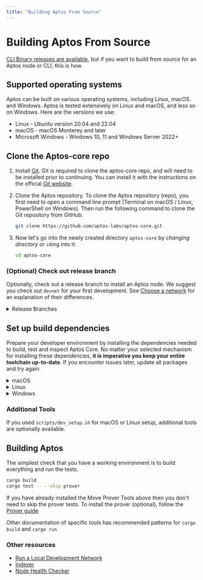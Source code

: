 ```yaml
---
title: "Building Aptos From Source"
---
```



# Building Aptos From Source

[CLI Binary releases are available](../../build/cli/install-cli.mdx), but if you
want to build from source for an Aptos node or CLI, this is how.

## Supported operating systems

Aptos can be built on various operating systems, including Linux, macOS. and
Windows. Aptos is tested extensively on Linux and macOS, and less so on Windows.
Here are the versions we use:

- Linux - Ubuntu version 20.04 and 22.04
- macOS - macOS Monterey and later
- Microsoft Windows - Windows 10, 11 and Windows Server 2022+

## Clone the Aptos-core repo

1. Install [Git](https://git-scm.com/book/en/v2/Getting-Started-Installing-Git).
Git is required to clone the aptos-core repo, and will need to be installed
prior to continuing. You can install it with the instructions on the official
[Git website](https://git-scm.com/book/en/v2/Getting-Started-Installing-Git).

2. Clone the Aptos repository. To clone the Aptos repository (repo), you first
need to open a command line prompt (Terminal on macOS / Linux, PowerShell on
Windows). Then run the following command to clone the Git repository from GitHub.

   ```bash filename="Terminal"
   git clone https://github.com/aptos-labs/aptos-core.git
   ```

3. Now let's go into the newly created directory `aptos-core` by _changing directory_ or `cd`ing into it:
   ```bash filename="Terminal"
   cd aptos-core
   ```

### (Optional) Check out release branch

Optionally, check out a release branch to install an Aptos node.
We suggest you check out `devnet` for your first development.
See [Choose a network](../../build/advanced-guides/system-integrators-guide.mdx) for an
explanation of their differences.

<details>
<summary>Release Branches</summary>
<Tabs groupName="release-branches" height="175px">
  <TabItem value="devnet" defaultChecked={true}>
    ```bash filename="Terminal"
    git checkout --track origin/devnet
    ```
  </TabItem>
  <TabItem value="testnet">
    ```bash filename="Terminal"
    git checkout --track origin/testnet
    ```
  </TabItem>
  <TabItem value="mainnet">
    ```bash filename="Terminal"
    git checkout --track origin/mainnet
    ```
  </TabItem>
</Tabs>
</details>

## Set up build dependencies

Prepare your developer environment by installing the dependencies needed to build, test and inspect Aptos Core.
No matter your selected mechanism for installing these dependencies, **it is imperative you keep your entire toolchain up-to-date**.
If you encounter issues later, update all packages and try again.

<details>
<summary>macOS</summary>

**> Using the automated script**

1. Ensure you have `brew` package manager installed: https://brew.sh/
2. Run the dev setup script to prepare your environment:
  ```bash filename="Terminal"
  ./scripts/dev_setup.sh
  ```
3. Update your current shell environment:
  ```bash filename="Terminal"
  source ~/.cargo/env
  ```

<Callout type="info">
You can see the available options for the script by running
  ```bash filename="Terminal"
  ./scripts/dev_setup.sh --help
  ```
</Callout>

**> Manual installation of dependencies**

If the script above doesn't work for you, you can install these manually, but it's **not recommended**.

1. [Rust](https://www.rust-lang.org/tools/install)
2. [CMake](https://cmake.org/download/)
3. [LLVM](https://releases.llvm.org/)
4. [LLD](https://lld.llvm.org/)

</details>

<details>
<summary>Linux</summary>

**> Using the automated script**

1. Run the dev setup script to prepare your environment:
  ```bash filename="Terminal"
  ./scripts/dev_setup.sh
  ```
2. Update your current shell environment:
  ```bash filename="Terminal"
  source ~/.cargo/env
  ```

<Callout type="info">
You can see the available options for the script by running
  ```bash filename="Terminal"
  ./scripts/dev_setup.sh --help
  ```
</Callout>

**> Manual installation of dependencies**

If the script above does not work for you, you can install these manually, but it is **not recommended**:

1. [Rust](https://www.rust-lang.org/tools/install).
2. [CMake](https://cmake.org/download/).
3. [LLVM](https://releases.llvm.org/).
4. [libssl-dev](https://packages.ubuntu.com/jammy/libssl-dev) and [libclang-dev](https://packages.ubuntu.com/jammy/libclang-dev)

</details>

<details>
<summary>Windows</summary>

**> Using the automated script**

1. Open a PowerShell terminal as an administrator.
2. Run the dev setup script to prepare your environment:
  ```powershell filename="Terminal"
  PowerShell -ExecutionPolicy Bypass -File ./scripts/windows_dev_setup.ps1
  ```
3. Open a new PowerShell terminal after installing all dependencies

**> Manual installation of dependencies**

1. Install [Rust](https://www.rust-lang.org/tools/install).
2. Install [LLVM](https://releases.llvm.org/). Visit their GitHub repository for the [latest prebuilt release](https://github.com/llvm/llvm-project/releases/tag/llvmorg-15.0.7).
3. Install [Microsoft Visual Studio Build Tools for Windows](https://visualstudio.microsoft.com/downloads/#build-tools-for-visual-studio-2022). During setup, select "Desktop development with C++" and three additional options: MSVC C++ build tools, Windows 10/11 SDK, and C++ CMake tools for Windows.
4. If on Windows ARM, install [Visual Studio](https://visualstudio.microsoft.com/vs).
5. If not already installed during Visual Studio/Build Tools installation, install [CMake](https://cmake.org/download/).
6. Open a new PowerShell terminal after installing all dependencies

</details>

### Additional Tools

If you used `scripts/dev_setup.sh` for macOS or Linux setup, additional tools are optionally available.

## Building Aptos

The simplest check that you have a working environment is to build everything and run the tests.

```bash filename="Terminal"
cargo build
cargo test -- --skip prover
```

If you have already installed the Move Prover Tools above then you don't need to
skip the prover tests.  To install the prover (optional), follow the [Prover guide](../../build/smart-contracts/learn-move/prover.mdx)

Other documentation of specific tools has recommended patterns for `cargo build` and `cargo run`

### Other resources

- [Run a Local Development Network](localnet/local-development-network.mdx)
- [Indexer](../../build/indexer.mdx)
- [Node Health Checker](measure/node-health-checker.mdx)
